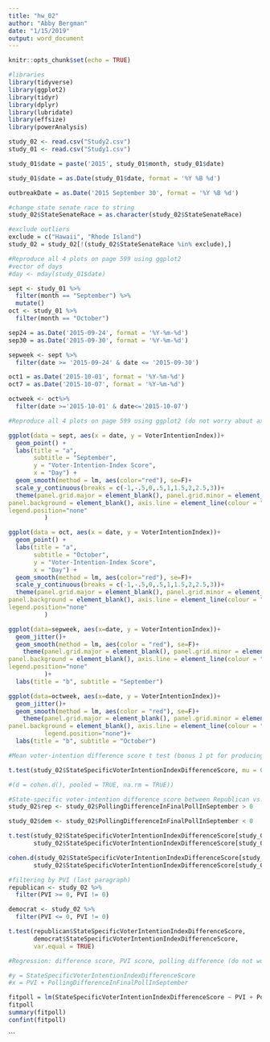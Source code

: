 ```yaml
---
title: "hw_02"
author: "Abby Bergman"
date: "1/15/2019"
output: word_document
---
```


```r
knitr::opts_chunk$set(echo = TRUE)
```

```r
#libraries
library(tidyverse)
library(ggplot2)
library(tidyr)
library(dplyr)
library(lubridate)
library(effsize)
library(powerAnalysis)
```

```r
study_02 <- read.csv("Study2.csv")
study_01 <- read.csv("Study1.csv")

study_01$date = paste('2015', study_01$month, study_01$date)

study_01$date = as.Date(study_01$date, format = '%Y %B %d')

outbreakDate = as.Date('2015 September 30', format = '%Y %B %d')
```

```r
#change state senate race to string
study_02$StateSenateRace = as.character(study_02$StateSenateRace)

#exclude outliers
exclude = c("Hawaii", "Rhode Island")
study_02 = study_02[!(study_02$StateSenateRace %in% exclude),]
```

```r
#Reproduce all 4 plots on page 599 using ggplot2
#vector of days
#day <- mday(study_01$date)

sept <- study_01 %>%
  filter(month == "September") %>%
  mutate()
oct <- study_01 %>%
  filter(month == "October")

sep24 = as.Date('2015-09-24', format = '%Y-%m-%d')
sep30 = as.Date('2015-09-30', format = '%Y-%m-%d')

sepweek <- sept %>%
  filter(date >= '2015-09-24' & date <= '2015-09-30')

oct1 = as.Date('2015-10-01', format = '%Y-%m-%d')
oct7 = as.Date('2015-10-07', format = '%Y-%m-%d')

octweek <- oct%>%
  filter(date >='2015-10-01' & date<='2015-10-07')
```

```r
#Reproduce all 4 plots on page 599 using ggplot2 (do not worry about axes units accuracy or title of plot)

ggplot(data = sept, aes(x = date, y = VoterIntentionIndex))+
  geom_point() +
  labs(title = "a", 
       subtitle = "September",
       y = "Voter-Intention-Index Score", 
       x = "Day") +
  geom_smooth(method = lm, aes(color="red"), se=F)+
  scale_y_continuous(breaks = c(-1,-.5,0,.5,1,1.5,2,2.5,3))+
  theme(panel.grid.major = element_blank(), panel.grid.minor = element_blank(),
panel.background = element_blank(), axis.line = element_line(colour = "black"),
legend.position="none"
          )

ggplot(data = oct, aes(x = date, y = VoterIntentionIndex))+
  geom_point() +
  labs(title = "a", 
       subtitle = "October",
       y = "Voter-Intention-Index Score", 
       x = "Day") +
  geom_smooth(method = lm, aes(color="red"), se=F)+
  scale_y_continuous(breaks = c(-1,-.5,0,.5,1,1.5,2,2.5,3))+
  theme(panel.grid.major = element_blank(), panel.grid.minor = element_blank(),
panel.background = element_blank(), axis.line = element_line(colour = "black"),
legend.position="none"
          )

ggplot(data=sepweek, aes(x=date, y = VoterIntentionIndex))+
  geom_jitter()+
  geom_smooth(method = lm, aes(color = "red"), se=F)+
    theme(panel.grid.major = element_blank(), panel.grid.minor = element_blank(),
panel.background = element_blank(), axis.line = element_line(colour = "black"),
legend.position="none"
          )+
  labs(title = "b", subtitle = "September")

ggplot(data=octweek, aes(x=date, y = VoterIntentionIndex))+
  geom_jitter()+
  geom_smooth(method = lm, aes(color = "red"), se=F)+
    theme(panel.grid.major = element_blank(), panel.grid.minor = element_blank(),
panel.background = element_blank(), axis.line = element_line(colour = "black"), 
          legend.position="none")+
  labs(title = "b", subtitle = "October")
```


```r
#Mean voter-intention difference score t test (bonus 1 pt for producing code for cohen d)

t.test(study_02$StateSpecificVoterIntentionIndexDifferenceScore, mu = 0)

#(d = cohen.d(), pooled = TRUE, na.rm = TRUE))

```

```r
#State-specific voter-intention difference score between Republican vs. Democrat candidate (bonus 1 pt for producing code for cohen d) 
study_02$rep <- study_02$PollingDifferenceInFinalPollInSeptember > 0

study_02$dem <- study_02$PollingDifferenceInFinalPollInSeptember < 0

t.test(study_02$StateSpecificVoterIntentionIndexDifferenceScore[study_02$rep],
       study_02$StateSpecificVoterIntentionIndexDifferenceScore[study_02$dem], var.equal = TRUE)

cohen.d(study_02$StateSpecificVoterIntentionIndexDifferenceScore[study_02$rep],
       study_02$StateSpecificVoterIntentionIndexDifferenceScore[study_02$dem], pooled = TRUE, na.rm = T)

#filtering by PVI (last paragraph)
republican <- study_02 %>%
  filter(PVI >= 0, PVI != 0)

democrat <- study_02 %>%
  filter(PVI <= 0, PVI != 0)

t.test(republican$StateSpecificVoterIntentionIndexDifferenceScore, 
       democrat$StateSpecificVoterIntentionIndexDifferenceScore, 
       var.equal = TRUE)
```

```r
#Regression: difference score, PVI score, polling difference (do not worry about beta values, but your R2, p values should still match the article results).

#y = StateSpecificVoterIntentionIndexDifferenceScore
#x = PVI + PollingDifferenceInFinalPollInSeptember

fitpoll = lm(StateSpecificVoterIntentionIndexDifferenceScore ~ PVI + PollingDifferenceInFinalPollInSeptember , data = study_02)
fitpoll
summary(fitpoll)
confint(fitpoll)

```



```


